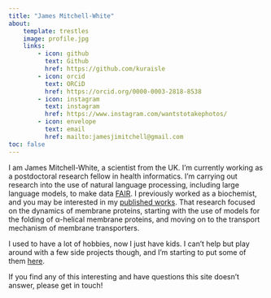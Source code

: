 ```yaml
---
title: "James Mitchell-White"
about:
    template: trestles
    image: profile.jpg
    links:
        - icon: github
          text: Github
          href: https://github.com/kuraisle
        - icon: orcid
          text: ORCiD
          href: https://orcid.org/0000-0003-2818-8538
        - icon: instagram
          text: instagram
          href: https://www.instagram.com/wantstotakephotos/
        - icon: envelope
          text: email
          href: mailto:jamesjimitchell@gmail.com
toc: false
---
```


I am James Mitchell-White, a scientist from the UK.
I'm currently working as a postdoctoral research fellow in health informatics. I'm carrying out research into the use of natural language processing, including large language models, to make data [FAIR](https://www.go-fair.org/fair-principles/).
I previously worked as a biochemist, and you may be interested in my [published works](papers/index.qmd).
That research focused on the dynamics of membrane proteins, starting with the use of models for the folding of α-helical membrane proteins, and moving on to the transport mechanism of membrane transporters.

I used to have a lot of hobbies, now I just have kids. I can't help but play around with a few side projects though, and I'm starting to put some of them [here](data-analysis/index.qmd).

If you find any of this interesting and have questions this site doesn't answer, please get in touch!
